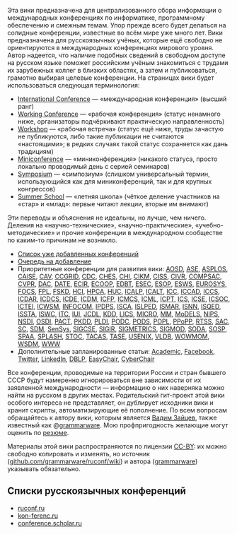 Эта вики предназначена для централизованного сбора информации о международных конференциях по информатике, программному обеспечению и смежным темам. Упор прежде всего будет делаться на солидные конференции, известные во всём мире уже много лет. Вики предназначена для русскоязычных учёных, которые ещё свободно не ориентируются в международных конференциях мирового уровня. Автор надеется, что наличие подобных сведений в свободном доступе на русском языке поможет российским учёным знакомиться с трудами их зарубежных коллег в близких областях, а затем и публиковаться, грамотно выбирая целевые конференции. На страницах вики будет использоваться следующая терминология:

* [[International Conference]] — «международная конференция» (высший ранг)
* [[Working Conference]] — «рабочая конференция» (статус ненамного ниже, организаторы подчёркивают практическую направленность)
* [[Workshop]] — «рабочая встреча» (статус ещё ниже, труды зачастую не публикуются, либо такие публикации не считаются «настоящими»; в редких случаях такой статус сохраняется как дань традициям)
* [[Miniconference]] — «миниконференция» (никакого статуса, просто локально проводимый день с серией семинаров)
* [[Symposium]] — «симпозиум» (слишком универсальный термин, использующийся как для миниконференций, так и для крупных конгрессов)
* [[Summer School]] — «летняя школа» (чёткое деление участников на «стар» и «млад»: первые читают лекции, вторые им внимают)

Эти переводы и объяснения не идеальны, но лучше, чем ничего. Деления на «научно-технические», «научно-практические», «учебно-методические» и прочие конференции в международном сообществе по каким-то причинам не возникло.

* [[All|Список уже добавленных конференций]]
* [[TODO|Очередь на добавление]]
* Приоритетные конференции для развития вики: [[AOSD]], [[ASE]], [[ASPLOS]], [[CAiSE]], [[CAV]], [[CCGRID]], [[CDC]], [[CHES]], [[CHI]], [[CIKM]], [[CISS]], [[CIVR]], [[COMPSAC]], [[CVPR]], [[DAC]], [[DATE]], [[ECIR]], [[ECOOP]], [[EDBT]], [[ESEC]], [[ESOP]], [[ESWS]], [[EUROSYS]], [[FOCS]], [[FPL]], [[FSKD]], [[HCI]], [[HPCA]], [[HUC]], [[ICALP]], [[ICALT]], [[ICC]], [[ICCAD]], [[ICCS]], [[ICDAR]], [[ICDCS]], [[ICDE]], [[ICDM]], [[ICFP]], [[ICMCS]], [[ICML]], [[ICPT]], [[ICS]], [[ICSE]], [[ICSOC]], [[ICTEI]], [[ICWSM]], [[INFOCOM]], [[IPDPS]], [[ISCA]], [[ISLPED]], [[ISMAR]], [[ISNN]], [[ISQED]], [[ISSTA]], [[ISWC]], [[ITC]], [[IUI]], [[JCDL]], [[KDD]], [[LICS]], [[MICRO]], [[MM]], [[MoDELS]], [[NIPS]], [[NSDI]], [[OSDI]], [[PACT]], [[PKDD]], [[PLDI]], [[PODC]], [[PODS]], [[POPL]], [[PPoPP]], [[RTSS]], [[SAC]], [[SC]], [[SDM]], [[SenSys]], [[SIGCSE]], [[SIGIR]], [[SIGMETRICS]], [[SIGMOD]], [[SODA]], [[SOSP]], [[SPAA]], [[SPLASH]], [[STOC]], [[TACAS]], [[TASE]], [[USENIX]], [[VLDB]], [[WOWMOM]], [[WSDM]], [[WWW]]
* Дополнительные запланированные статьи: [[Academic]], [[Facebook]], [[Twitter]], [[LinkedIn]], [[DBLP]], [[EasyChair]], [[CyberChair]]

Все конференции, проводимые на территории России и стран бывшего СССР будут намеренно игнорироваться вне зависимости от их заявленной международности — информацию о них наверняка можно найти на русском в других местах. Родительский гит-проект этой вики особого интереса не представляет, он дублирует исходники вики и хранит скрипты, автоматизирующие её пополнение. По всем вопросам обращайтесь к автору вики, которым является [http://grammarware.net Вадим Зайцев], также известный как @[http://twitter.com/grammarware grammarware]. Мою профпригодность желающие могут оценить по [http://cwi.academia.edu/VadimZaytsev/CurriculumVitae резюме].

Материалы этой вики распространяются по лицензии [http://creativecommons.org/licenses/by/3.0/deed.ru CC-BY]: их можно свободно копировать и изменять, но источник ([http://github.com/grammarware/ruconf/wiki/ github.com/grammarware/ruconf/wiki]) и автора ([http://github.com/grammarware/ grammarware]) указывать обязательно.

== Списки русскоязычных конференций ==
* [http://www.ruconf.ru/ ruconf.ru]
* [http://www.kon-ferenc.ru/ kon-ferenc.ru]
* [http://conference.scholar.ru/ conference.scholar.ru]
